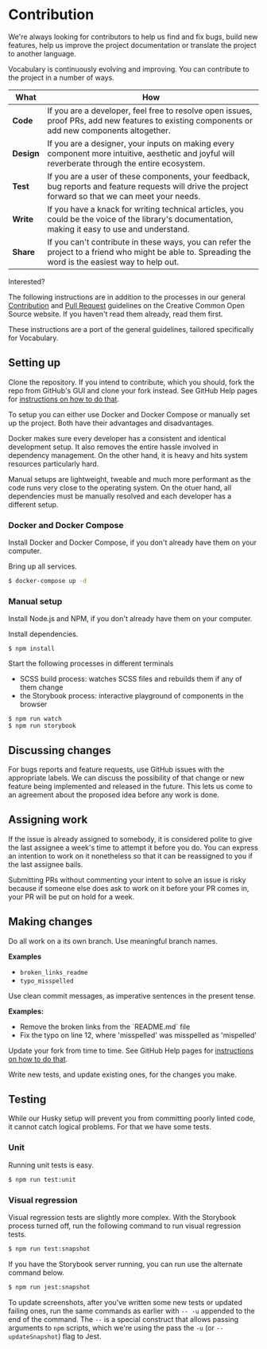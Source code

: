 
<Meta title="Vocabulary/Contribution" />

# Contribution

We're always looking for contributors to help us find and fix bugs, build new
features, help us improve the project documentation or translate the project to
another language.

Vocabulary is continuously evolving and improving. You can contribute to the
project in a number of ways.

| What | How |
|-|-|
| **Code**      | If you are a developer, feel free to resolve open issues, proof PRs, add new features to existing components or add new components altogether. |
| **Design**    | If you are a designer, your inputs on making every component more intuitive, aesthetic and joyful will reverberate through the entire ecosystem. |
| **Test**      | If you are a user of these components, your feedback, bug reports and feature requests will drive the project forward so that we can meet your needs. |
| **Write**     | If you have a knack for writing technical articles, you could be the voice of the library's documentation, making it easy to use and understand. |
| **Share**     | If you can't contribute in these ways, you can refer the project to a friend who might be able to. Spreading the word is the easiest way to help out. |

Interested?

The following instructions are in addition to the processes in our general [Contribution][contribution] and
[Pull Request][pull_request] guidelines on the Creative Common Open Source website. If you haven't read them already,
read them first.

[contribution]:https://creativecommons.github.io/contributing-code/
[pull_request]:https://opensource.creativecommons.org/contributing-code/pr-guidelines/

These instructions are a port of the general guidelines, tailored specifically for Vocabulary.

## Setting up

Clone the repository. If you intend to contribute, which you should, fork the repo from GitHub's GUI and clone your fork
instead. See GitHub Help pages for [instructions on how to do that](https://help.github.com/en/github/getting-started-with-github/fork-a-repo).

To setup you can either use Docker and Docker Compose or manually set up the project. Both have their advantages and
disadvantages.

Docker makes sure every developer has a consistent and identical development setup. It also removes the entire hassle
involved in dependency management. On the other hand, it is heavy and hits system resources particularly hard.

Manual setups are lightweight, tweable and much more performant as the code runs very close to the operating
system. On the otuer hand, all dependencies must be manually resolved and each developer has a different setup.

### Docker and Docker Compose

Install Docker and Docker Compose, if you don't already have them on your computer.

Bring up all services.

```bash
$ docker-compose up -d
```

### Manual setup

Install Node.js and NPM, if you don't already have them on your computer.

Install dependencies.
```
$ npm install
```

Start the following processes in different terminals
- SCSS build process: watches SCSS files and rebuilds them if any of them change
- the Storybook process: interactive playground of components in the browser

```
$ npm run watch
$ npm run storybook
```

## Discussing changes

For bugs reports and feature requests, use GitHub issues with the appropriate
labels. We can discuss the possibility of that change or new feature being
implemented and released in the future. This lets us come to an agreement about
the proposed idea before any work is done.

## Assigning work

If the issue is already assigned to somebody, it is considered polite to give the last assignee a week's time to attempt
it before you do. You can express an intention to work on it nonetheless so that it can be reassigned to you if the last
assignee bails.

Submitting PRs without commenting your intent to solve an issue is risky because if someone else does ask to work on it
before your PR comes in, your PR will be put on hold for a week.

## Making changes

Do all work on a its own branch. Use meaningful branch names.

**Examples**
- `broken_links_readme`
- `typo_misspelled`

Use clean commit messages, as imperative sentences in the present tense.

**Examples:**
- Remove the broken links from the \`README.md\` file
- Fix the typo on line 12, where 'misspelled' was misspelled as 'mispelled'

Update your fork from time to time. See GitHub Help pages for [instructions on how to do that](https://help.github.com/en/github/collaborating-with-issues-and-pull-requests/syncing-a-fork).

Write new tests, and update existing ones, for the changes you make.

## Testing

While our Husky setup will prevent you from committing poorly linted code, it cannot catch logical problems. For
that we have some tests.

### Unit

Running unit tests is easy.

```bash
$ npm run test:unit
```

### Visual regression

Visual regression tests are slightly more complex. With the Storybook process turned off, run the following command to
run visual regression tests.

```bash
$ npm run test:snapshot
```

If you have the Storybook server running, you can run use the alternate command below.

```bash
$ npm run jest:snapshot
```

To update screenshots, after you've written some new tests or updated failing ones, run the same commands as earlier
with `-- -u` appended to the end of the command. The `--` is a special construct that allows passing arguments to
`npm` scripts, which we're using the pass the `-u` (or `--updateSnapshot`) flag to Jest.
